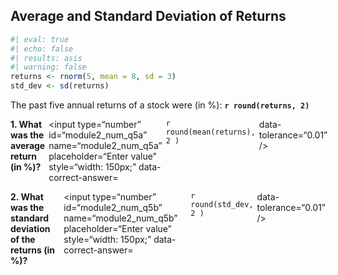 ## Average and Standard Deviation of Returns

```r
#| eval: true
#| echo: false
#| results: asis
#| warning: false
returns <- rnorm(5, mean = 8, sd = 3)
std_dev <- sd(returns)
```

The past five annual returns of a stock were (in %): **`r round(returns, 2)`**

::: {.question-block}

<form onsubmit="event.preventDefault();" style="display: flex; flex-direction: row; gap: 6px;">
  <label for="module2_num_q5a"><strong>1. What was the average return (in %)?</strong></label>
  <input type="number" id="module2_num_q5a" name="module2_num_q5a" placeholder="Enter value" style="width: 150px;"
         data-correct-answer=`r round(mean(returns), 2 )` data-tolerance="0.01" />
</form>

<div id="feedback-module2_num_q5a" class="feedback" data-status="" style="display:none;">
✅ Average return = mean(returns) = **`r round(mean(returns), 2)`**%.
</div>

:::

::: {.question-block}

<form onsubmit="event.preventDefault();" style="display: flex; flex-direction: row; gap: 6px;">
  <label for="module2_num_q5b"><strong>2. What was the standard deviation of the returns (in %)?</strong></label>
  <input type="number" id="module2_num_q5b" name="module2_num_q5b" placeholder="Enter value" style="width: 150px;"
         data-correct-answer=`r round(std_dev, 2 )` data-tolerance="0.01" />
</form>

<div id="feedback-module2_num_q5b" class="feedback" data-status="" style="display:none;">
✅ Standard deviation = sd(returns) = **`r round(std_dev, 2)`**%.
</div>

:::